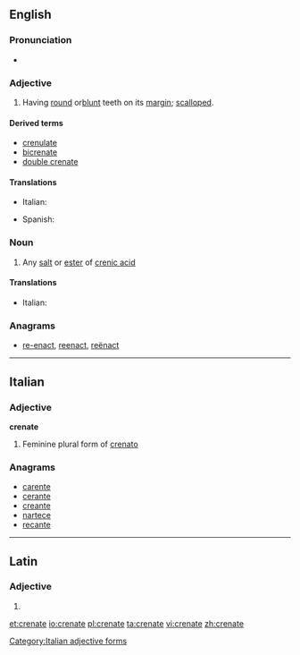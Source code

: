 ==English==

===Pronunciation===
* {{IPA|/ˈkɹiː.neɪt/}}

===Adjective===
{{en-adj}}

# {{context|botany|lang=en}} Having [[round]] or[[ blunt]] teeth on its [[margin]]; [[scalloped]].

====Derived terms====
* [[crenulate]]
* [[bicrenate]]
* [[double crenate]]

====Translations====
{{trans-top|scalloped}}
* Italian: {{t-|it|crenato}}
{{trans-mid}}
* Spanish: {{t-|es|dentado}}
{{trans-bottom}}

===Noun===
{{en-noun}}

# {{context|chemistry|lang=en}} Any [[salt]] or [[ester]] of [[crenic acid]]

====Translations====
{{trans-top|salt or ester of crenic acid}}
* Italian: {{t-|it|crenato|m}}
{{trans-mid}}
{{trans-bottom}}

===Anagrams===
* [[re-enact#English|re-enact]], [[reenact#English|reenact]], [[reënact#English|reënact]]

----

==Italian==

===Adjective===
'''crenate''' {{f}}

# Feminine plural form of [[crenato]]

===Anagrams===
* [[carente#Italian|carente]]
* [[cerante#Italian|cerante]]
* [[creante#Italian|creante]]
* [[nartece#Italian|nartece]]
* [[recante#Italian|recante]]

[[Category:Italian adjective forms]]

----

==Latin==

===Adjective===
{{la-adj-form|crēnāte}}

# {{inflection of|crenatus|crēnātus|voc|m|s|lang=la}}

[[et:crenate]]
[[io:crenate]]
[[pl:crenate]]
[[ta:crenate]]
[[vi:crenate]]
[[zh:crenate]]